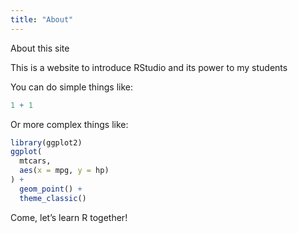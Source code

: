 ```yaml
---
title: "About"
---
```


About this site


This is a website to introduce RStudio and its power to my students

You can do simple things like:

```r
1 + 1
```

Or more complex things like:

```r
library(ggplot2)
ggplot(
  mtcars,
  aes(x = mpg, y = hp)
) +
  geom_point() +
  theme_classic()
```

Come, let's learn R together! 

